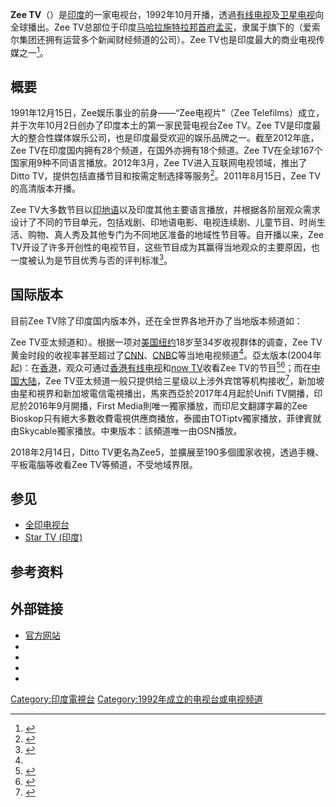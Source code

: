{{电视频道信息框
| 频道名称          = Zee TV
| 频道图片文件      = Zee TV Logo 2017.svg
| 频道图片大小      = 200px
| 频道图片名称      = 
| 图片替换文字      = 
| 频道图片2         = 
| 国家或地区        = {{IND}}
| 电视网            = 
| 所有者            = Zee Entertainment Enterprises Ltd.
| 试播日期          = 
| 开播日期          = 1992年10月2日
| 停播日期          = 
| 画面格式          = [[576i|576i]] [[縱橫比_(圖像)|4:3]]/[[縱橫比_(圖像)|16:9]]<br />[[1080p|1080p]] [[縱橫比_(圖像)|16:9]]
| 声音格式          = 
| 频道语言          = 以[[印地语|印地语]]为主
| 频道呼号          = 
| 频道口号          = {{lang|hi|हर लम्हा नयी उम्मीद}}<br /><small>（每个瞬间的新希望）</small>
| 代表人物          = 
| 频道类别          = 
| 播出地区          = 全球
| 收视率            = 
| 收视率调查时间    = 
| 收视率资料来源    = 
| 收视份额          = 
| 收视份额调查时间  = 
| 收视份额资料来源  = 
| 附属频道          = 
| 总部地点          = 
| 旧称              = 
| 取代者            = 
| 姊妹频道          = 
{{Collapsible list
| list_style        = text-align:left;
| 1                 = Zee Anmol<br />Zee Cinema<br />Zee Action<br />Zee Classic<br />Zing<br />Zee ETC Bollywood<br />Zee Smile<br />Zee Trendz<br />Zee News<br />Zee Telugu<br />Zee Studio<br />Zee Café<br />Zee 24 Ghante Chhattisgarh<br />Zee Hindustan<br />Zee Business<br />Zee Salaam<br />Zee Punjabi<br />Zee Drama<br />Zee Bangla<br />Zee Kalinga
| 2                 = Zee Kalinga News<br />Zee Marathi<br />Zee Talkies<br />Zee 24 Taas<br />Zee Kannada<br />Zee Tamil<br />Zee Aflam<br />Zee Alwan<br />Zee Asahi<br />JTBC Zee TV<br />&pictures<br />&TV<br />Zee Sarthak TV<br />Zee Living<br />Zee Magic<br />Zee Next<br />Wion Tv
}}
| 重播服务频道      = 
| 网站              = http://www.ozee.com/zeetv
| 备注              = 
| 无线电视供应商01  = 
| 无线电视频道数01  = 
| 数字电视供应商01  = 
| 数字电视频道数01  = 
| 卫星电视供应商01  = 
| 卫星电视频道数01  = 
| 有线电视供应商01  = [[香港有線電視|香港有線電視]] (香港)
| 有线电视频道数01  = 851頻道
| 有线电视供应商02  = [[星和視界|星和視界]] (新加坡)
| 有线电视频道数02  = 125頻道
| 卫星广播供应商01  = 
| 卫星广播频道数01  = 
| 宽带电视供应商01  = [[now_TV|now TV]] (香港)
| 宽带电视频道数01  = 782頻道
| 宽带电视供应商02  = [[新電信電視|Singtel TV]] (新加坡)
| 宽带电视频道数02  = 646頻道
| 宽带电视供应商03  = 
| 宽带电视频道数03  = 
| 在线收看网站01    = 
| 在线收看网址01    = 

}}
'''Zee TV'''（{{lang-hi|ज़ी टीवी}}）是[[印度|印度]]的一家电视台，1992年10月开播，透過[[有线电视|有线电视]]及[[卫星电视|卫星电视]]向全球播出。Zee TV总部位于印度[[马哈拉施特拉邦|马哈拉施特拉邦]][[首府|首府]][[孟买|孟买]]，隶属于{{link-en|爱索尔集团|Essel Group}}旗下的{{link-en|Zee娱乐事业|Zee Entertainment Enterprises}}（爱索尔集团还拥有运营多个新闻财经频道的{{link-en|Zee News|Zee News}}公司）。Zee TV也是印度最大的商业电视传媒之一<ref>{{cite web |url=http://www.tvoao.com/a/12058.aspx |title=张丕民会见印度ZEETV亚太区总裁 |publisher=中广互联 |accessdate=2016-11-04 |date=2009-11-22 |archiveurl=https://web.archive.org/web/20161104072358/http://www.tvoao.com/a/12058.aspx |archivedate=2016-11-04 |language=zh-cn |deadurl=yes }}</ref>。

==概要==
1991年12月15日，Zee娱乐事业的前身——“Zee电视片”（Zee Telefilms）成立，并于次年10月2日创办了印度本土的第一家民营电视台Zee TV。Zee TV是印度最大的整合性媒体娱乐公司，也是印度最受欢迎的娱乐品牌之一。截至2012年底，Zee TV在印度国内拥有28个频道，在国外亦拥有18个频道。Zee TV在全球167个国家用9种不同语言播放。2012年3月，Zee TV进入互联网电视领域，推出了Ditto TV，提供包括直播节目和按需定制选择等服务<ref name="cm1106">{{cite journal |url=http://doc.qkzz.net/article/8b65b25e-cdfb-4ea6-9531-1cef4c28805b.htm |title=印度电视业现状纵览 |publisher=传媒 |author=李宇 |accessdate=2016-11-04 |year=2012 |issue=6 |page=57-59 |archiveurl=https://web.archive.org/web/20161104074027/http://doc.qkzz.net/article/8b65b25e-cdfb-4ea6-9531-1cef4c28805b.htm |archivedate=2016-11-04 |language=zh-cn |deadurl=yes }}</ref>。2011年8月15日，Zee TV的高清版本开播。

Zee TV大多数节目以[[印地语|印地语]]以及印度其他主要语言播放，并根据各阶层观众需求设计了不同的节目单元，包括戏剧、印地语电影、电视连续剧、儿童节目、时尚生活、购物、真人秀及其他专门为不同地区准备的地域性节目等。自开播以来，Zee TV开设了许多开创性的电视节目，这些节目成为其赢得当地观众的主要原因，也一度被认为是节目优秀与否的评判标准<ref>{{cite web |url=http://news.cctv.com/news_2007/20090309/108621.shtml |title=印度ZEE TV电视台简介 |publisher=央视网 |accessdate=2016-11-04 |date=2009-03-09 |archiveurl=https://web.archive.org/web/20151208182815/http://news.cctv.com/news_2007/20090309/108621.shtml |archivedate=2015-12-08 |language=zh-cn |deadurl=yes }}</ref>。

==国际版本==
目前Zee TV除了印度国内版本外，还在全世界各地开办了当地版本频道如：

Zee TV亚太频道和{{link-en|Zee TV加拿大频道|Zee TV Canada}}）。根据一项对[[美国|美国]][[纽约|纽约]]18岁至34岁收视群体的调查，Zee TV黄金时段的收视率甚至超过了[[CNN|CNN]]、[[CNBC|CNBC]]等当地电视频道<ref name="cm1106"/>。亞太版本(2004年起)：在[[香港|香港]]，观众可通过[[香港有线电视|香港有线电视]]和[[now_TV|now TV]]收看Zee TV的节目<ref>{{cite web |url=http://nowtv.now.com/channel/782 |title=now TV相关介绍 |publisher=nowTV |accessdate=2016-11-04 |date= |archiveurl=https://web.archive.org/web/20161104074631/http://nowtv.now.com/channel/782 |archivedate=2016-11-04 |language=zh-hk |deadurl=yes }}</ref><ref>{{cite web |url=http://www.cabletv.com.hk/ct/cabletv.php?id=8&cid=109 |title=香港有线电视相关介绍 |publisher=i-Cable |accessdate=2016-11-04 |date= |archiveurl=https://web.archive.org/web/20160309084537/http://cabletv.com.hk/ct/cabletv.php?cid=109&id=8 |archivedate=2016-03-09 |language=zh-hk |deadurl=yes }}</ref>；而在[[中国大陆|中国大陆]]，Zee TV亚太频道一般只提供给三星级以上涉外宾馆等机构接收<ref>{{cite web |url=http://www.stvp.com.cn/content/details21_459.html |title=中视卫星相关介绍 |publisher=中视卫星电视节目有限责任公司 |accessdate=2016-11-04 |date= |archiveurl=https://web.archive.org/web/20161104075340/http://www.stvp.com.cn/content/details21_459.html |archivedate=2016-11-04 |language=zh-cn |deadurl=yes }}</ref>，新加坡由星和視界和新加坡電信電視播出，馬來西亞於2017年4月起於Unifi TV開播，印尼於2016年9月開播，First Media則唯一獨家播放，而印尼文翻譯字幕的Zee Bioskop只有絕大多數收費電視供應商播放，泰國由TOTiptv獨家播放，菲律賓就由Skycable獨家播放。中東版本：該頻道唯一由OSN播放。

2018年2月14日，Ditto TV更名為Zee5，並擴展至190多個國家收視，透過手機、平板電腦等收看Zee TV等頻道，不受地域界限。

==参见==
*[[全印电视台|全印电视台]]
*[[Star_TV_(印度)|Star TV (印度)]]

==参考资料==
{{reflist}}

==外部链接==
*[http://www.ozee.com/zeetv 官方网站] {{Wayback|url=http://www.ozee.com/zeetv |date=20181205210119 }}{{en}}
*{{YouTube|user=zeetv|zeetv}}
*{{Facebook|ZeeTvIndia|ZEE TV}}
*{{Twitter|zeetv|Zee TV}}
*{{Sinaweibo|2364739560|ZEETV印度电视台}}

[[Category:印度電視台|Category:印度電視台]]
[[Category:1992年成立的电视台或电视频道|Category:1992年成立的电视台或电视频道]]